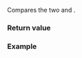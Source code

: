 {{cpp/chrono/title|1=operator=={{small|(std::chrono::weekday_indexed)}}}}
{{cpp/chrono/weekday_indexed/navbar}}
{{ddcl|header=chrono|since=c++20|1=
constexpr bool operator==( const std::chrono::weekday_indexed&amp; x,
                           const std::chrono::weekday_indexed&amp; y ) noexcept;
}}

Compares the two {{tt|weekday_indexed}} {{c|x}} and {{c|y}}.

{{cpp/note synthesized eq}}

===Return value===
{{c|1=x.weekday() == y.weekday() &amp;&amp; x.index() == y.index()}}

===Example===
{{example
|code=
#include &lt;chrono&gt;

int main()
{
    constexpr std::chrono::weekday_indexed wdi1{std::chrono::Wednesday[2]};
    constexpr std::chrono::weekday_indexed wdi2{std::chrono::weekday(3), 2};
    static_assert(wdi1 == wdi2);
}
}}

{{langlinks|es|ja|ru|zh}}